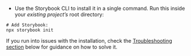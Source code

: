- Use the Storybook CLI to install it in a single command. Run this inside your _existing project’s_ root directory:

```shell
# Add Storybook:
npx storybook init
```

If you run into issues with the installation, check the [Troubleshooting section](#troubleshooting) below for guidance on how to solve it.